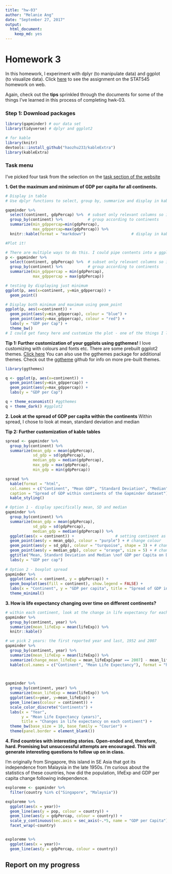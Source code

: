 ```yaml
---
title: "hw-03"
author: "Melanie Ang"
date: "September 27, 2017"
output: 
  html_document: 
    keep_md: yes
---
```


# Homework 3
In this homework, I experiment with dplyr (to manipulate data) and ggplot (to visualize data). Click [here](http://stat545.com/hw03_dplyr-and-more-ggplot2.html) to see the assignment on the STAT545 homework on web.

Again, check out the **tips** sprinkled through the documents for some of the things I've learned in this process of completing hwk-03.

### Step 1: Download packages
```r
library(gapminder) # our data set
library(tidyverse) # dplyr and ggplot2

# for kable
library(knitr)
devtools::install_github("haozhu233/kableExtra")
library(kableExtra)
```

### Task menu
I've picked four task from the selection on the [task section of the website](http://stat545.com/hw03_dplyr-and-more-ggplot2.html#task-menu) 

**1. Get the maximum and minimum of GDP per capita for all continents.**

```r
# Display in table
# Use dplyr functions to select, group by, summarize and display in kable

gapminder %>%
  select(continent, gdpPercap) %>%  # subset only relevant columns so its neater
  group_by(continent) %>%           # group according to continents
  summarize(min_gdppercap=min(gdpPercap), 
            max_gdppercap=max(gdpPercap)) %>% 
  knitr::kable(format = "markdown")                    # display in kable
```
```r
#Plot it!

# There are multiple ways to do this. I could pipe contents into a ggplot for example. In this case, I chose to store value in a variable and call that variable later
p <- gapminder %>%
  select(continent, gdpPercap) %>%  # subset only relevant columns so its neater
  group_by(continent) %>%           # group according to continents
  summarize(min_gdppercap = min(gdpPercap), 
            max_gdppercap = max(gdpPercap)) 

# testing by displaying just minimum 
ggplot(p, aes(x=continent, y=min_gdppercap)) +
  geom_point()

# Display both minimum and maximum using geom_point
ggplot(p, aes(x=continent)) +
  geom_point(aes(y=min_gdppercap), colour = "blue") +
  geom_point(aes(y=max_gdppercap), colour = "red") +
  labs(y = "GDP per Cap") +
  theme_bw()
# I could get fancy here and customize the plot - one of the things I love about ggplot!
```

**Tip 1: Further customization of your ggplots using ggthemes!**
I love customizing with colours and fonts etc. 
There are some prebuilt ggplot2 themes. [Click here](http://ggplot2.tidyverse.org/reference/ggtheme.html)
You can also use the ggthemes package for additional themes. Check out the [ggtheme](https://github.com/jrnold/ggthemes) github for info on more pre-built themes.

```r
library(ggthemes)

q <- ggplot(p, aes(x=continent)) +
  geom_point(aes(y=min_gdppercap)) +
  geom_point(aes(y=max_gdppercap)) +
  labs(y = "GDP per Cap")

q + theme_economist() #ggthemes
q + theme_dark() #ggplot2
```



**2. Look at the spread of GDP per capita within the continents** 
Within spread, I chose to look at mean, standard deviation and median

**Tip 2: Further customization of kable tables**

```r
spread <- gapminder %>%
  group_by(continent) %>% 
  summarize(mean_gdp = mean(gdpPercap), 
            sd_gdp = sd(gdpPercap), 
            median_gdp = median(gdpPercap),
            max_gdp = max(gdpPercap),
            min_gdp = min(gdpPercap))

spread %>%
  kable(format = "html", 
  col.names = c("Continent", "Mean GDP", "Standard Deviation", "Median", "Maximum", "Minimum"), 
  caption = "Spread of GDP within continents of the Gapminder dataset") %>%
  kable_styling()

```

```r

# Option 1 - display specifically mean, SD and median
gapminder %>%
  group_by(continent) %>% 
  summarize(mean_gdp = mean(gdpPercap), 
            sd_gdp = sd(gdpPercap), 
            median_gdp = median(gdpPercap)) %>% 
  ggplot(aes(x = continent)) +                  # setting continent as base x axis
  geom_point(aes(y = mean_gdp), colour = "purple") + # change colour
  geom_point(aes(y = sd_gdp), colour = "turquoise", shape = 3) + # change shape
  geom_point(aes(y = median_gdp), colour = "orange", size = 5) + # change size
  ggtitle("Mean, Standard Deviation and Median \nof GDP per Capita on Different Continents") +
  labs(y = "GDP per cap") 
  
# Option 2 - boxplot spread
gapminder %>%
  ggplot(aes(x = continent, y = gdpPercap)) +
  geom_boxplot(aes(fill = continent), show.legend = FALSE) +
  labs(x = "Continent", y = "GDP per capita", title = "Spread of GDP in each continent") +
  theme_minimal()
```

**3. How is life expectancy changing over time on different continents?**

```r
# within each continent, look at the change in life expectancy for each year
gapminder %>% 
  group_by(continent, year) %>% 
  summarize(mean_lifeExp = mean(lifeExp)) %>%
  knitr::kable()

# we pick 2 years: the first reported year and last, 1952 and 2007  
gapminder %>% 
  group_by(continent, year) %>% 
  summarize(mean_lifeExp = mean(lifeExp)) %>%
  summarize(change_mean_lifeExp = mean_lifeExp[year == 2007] - mean_lifeExp[year ==1952]) %>%
  kable(col.names = c("Continent", "Mean Life Expectancy"), format = "html", caption = "Increases in life expectancy from 1952-2007") 

  
```

```r
gapminder %>% 
  group_by(continent, year) %>%
  summarize(mean_lifeExp = mean(lifeExp)) %>%
  ggplot(aes(x=year, y=mean_lifeExp)) +
  geom_line(aes(colour = continent)) +
  scale_color_discrete("Continents") +
  labs(x = "Year",
       y = "Mean Life Expectancy (years)",
       title = "Changes in life expectancy on each continent") +
  theme_bw(base_size = 10, base_family = "Courier") +
  theme(panel.border = element_blank())
```

**4. Find countries with interesting stories. Open-ended and, therefore, hard. Promising but unsuccessful attempts are encouraged. This will generate interesting questions to follow up on in class.**

I'm originally from Singapore, this island in SE Asia that got its independence from Malaysia in the late 1950s. I'm curious about the statistics of these countries, how did the population, lifeExp and GDP per capita change following independence.
```r

exploreme <- gapminder %>%
  filter(country %in% c("Singapore", "Malaysia")) 

exploreme %>%
  ggplot(aes(x = year))+
  geom_line(aes(y = pop, colour = country)) +
  geom_line(aes(y = gdpPercap, colour = country)) +
  scale_y_continuous(sec.axis = sec_axis(~.*5, name = "GDP per Capita")) +
  facet_wrap(~country)


exploreme %>%
  ggplot(aes(x = year))+
  geom_line(aes(y = gdpPercap, colour = country))
```

## Report on my progress



